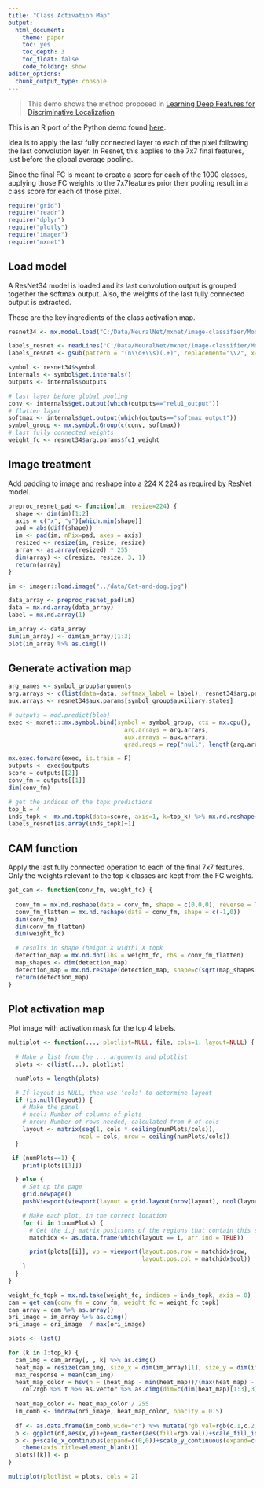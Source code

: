 ```yaml
---
title: "Class Activation Map"
output:
  html_document:
    theme: paper
    toc: yes
    toc_depth: 3
    toc_float: false
    code_folding: show
editor_options: 
  chunk_output_type: console
---
```



> This demo shows the method proposed in [Learning Deep Features for Discriminative Localization](https://arxiv.org/abs/1512.04150)

This is an R port of the Python demo found [here](https://github.com/dmlc/mxnet-notebooks/blob/master/python/moved-from-mxnet/class_active_maps.ipynb).

Idea is to apply the last fully connected layer to each of the pixel following the last convolution layer. In Resnet, this applies to the 7x7 final features, just before the global average pooling. 

Since the final FC is meant to create a score for each of the 1000 classes, applying those FC weights to the 7x7features prior their pooling result in a class score for each of those pixel. 

```r
require("grid")
require("readr")
require("dplyr")
require("plotly")
require("imager")
require("mxnet")
```


## Load model

A ResNet34 model is loaded and its last convolution output is grouped together the softmax output. Also, the weights of the last fully connected output is extracted. 

These are the key ingredients of the class activation map. 

```r
resnet34 <- mx.model.load("C:/Data/NeuralNet/mxnet/image-classifier/Models/Resnet34/resnet-34", iteration=0)

labels_resnet <- readLines("C:/Data/NeuralNet/mxnet/image-classifier/Models/Resnet101/synset.txt")
labels_resnet <- gsub(pattern = "(n\\d+\\s)(.+)", replacement="\\2", x=labels_resnet)

symbol <- resnet34$symbol
internals <- symbol$get.internals()
outputs <- internals$outputs

# last layer before global pooling
conv <- internals$get.output(which(outputs=="relu1_output"))
# flatten layer
softmax <- internals$get.output(which(outputs=="softmax_output"))
symbol_group <- mx.symbol.Group(c(conv, softmax))
# last fully connected weights
weight_fc <- resnet34$arg.params$fc1_weight
```


## Image treatment

Add padding to image and reshape into a 224 X 224 as required by ResNet model. 

```r
preproc_resnet_pad <- function(im, resize=224) {
  shape <- dim(im)[1:2]
  axis = c("x", "y")[which.min(shape)]
  pad = abs(diff(shape))
  im <- pad(im, nPix=pad, axes = axis)
  resized <- resize(im, resize, resize)
  array <- as.array(resized) * 255
  dim(array) <- c(resize, resize, 3, 1)
  return(array)
}

im <- imager::load.image("../data/Cat-and-dog.jpg")

data_array <- preproc_resnet_pad(im)
data = mx.nd.array(data_array)
label = mx.nd.array(1)

im_array <- data_array
dim(im_array) <- dim(im_array)[1:3]
plot(im_array %>% as.cimg())
```


## Generate activation map

```r
arg_names <- symbol_group$arguments
arg.arrays <- c(list(data=data, softmax_label = label), resnet34$arg.params)[arg_names]
aux.arrays <- resnet34$aux.params[symbol_group$auxiliary.states]

# outputs = mod.predict(blob)
exec <- mxnet:::mx.symbol.bind(symbol = symbol_group, ctx = mx.cpu(), 
                                 arg.arrays = arg.arrays, 
                                 aux.arrays = aux.arrays,
                                 grad.reqs = rep("null", length(arg.arrays)))

mx.exec.forward(exec, is.train = F)
outputs <- exec$outputs
score = outputs[[2]]
conv_fm = outputs[[1]]
dim(conv_fm)

# get the indices of the topk predictions
top_k = 4
inds_topk <- mx.nd.topk(data=score, axis=1, k=top_k) %>% mx.nd.reshape(-1)
labels_resnet[as.array(inds_topk)+1]
```

## CAM function

Apply the last fully connected operation to each of the final 7x7 features. 
Only the weights relevant to the top k classes are kept from the FC weights. 

```r
get_cam <- function(conv_fm, weight_fc) {
  
  conv_fm = mx.nd.reshape(data = conv_fm, shape = c(0,0,0), reverse = T)
  conv_fm_flatten = mx.nd.reshape(data = conv_fm, shape = c(-1,0))
  dim(conv_fm)
  dim(conv_fm_flatten)
  dim(weight_fc)

  # results in shape (height X width) X topk
  detection_map = mx.nd.dot(lhs = weight_fc, rhs = conv_fm_flatten)
  map_shapes <- dim(detection_map)
  detection_map = mx.nd.reshape(detection_map, shape=c(sqrt(map_shapes[1]), sqrt(map_shapes[1]), map_shapes[2]))
  return(detection_map)
}
```


## Plot activation map

Plot image with activation mask for the top 4 labels. 

```r
multiplot <- function(..., plotlist=NULL, file, cols=1, layout=NULL) {
  
  # Make a list from the ... arguments and plotlist
  plots <- c(list(...), plotlist)

  numPlots = length(plots)

  # If layout is NULL, then use 'cols' to determine layout
  if (is.null(layout)) {
    # Make the panel
    # ncol: Number of columns of plots
    # nrow: Number of rows needed, calculated from # of cols
    layout <- matrix(seq(1, cols * ceiling(numPlots/cols)),
                    ncol = cols, nrow = ceiling(numPlots/cols))
  }

 if (numPlots==1) {
    print(plots[[1]])

  } else {
    # Set up the page
    grid.newpage()
    pushViewport(viewport(layout = grid.layout(nrow(layout), ncol(layout))))

    # Make each plot, in the correct location
    for (i in 1:numPlots) {
      # Get the i,j matrix positions of the regions that contain this subplot
      matchidx <- as.data.frame(which(layout == i, arr.ind = TRUE))

      print(plots[[i]], vp = viewport(layout.pos.row = matchidx$row,
                                      layout.pos.col = matchidx$col))
    }
  }
}
```


```r
weight_fc_topk = mx.nd.take(weight_fc, indices = inds_topk, axis = 0)
cam = get_cam(conv_fm = conv_fm, weight_fc = weight_fc_topk)
cam_array = cam %>% as.array()
ori_image = im_array %>% as.cimg()
ori_image = ori_image  / max(ori_image)

plots <- list()

for (k in 1:top_k) {
  cam_img = cam_array[, , k] %>% as.cimg()
  heat_map = resize(cam_img, size_x = dim(im_array)[1], size_y = dim(im_array)[1], interpolation_type = 3)
  max_response = mean(cam_img)
  heat_map_color = hsv(h = (heat_map - min(heat_map))/(max(heat_map) - min(heat_map))) %>% 
    col2rgb %>% t %>% as.vector %>% as.cimg(dim=c(dim(heat_map)[1:3],3))
  
  heat_map_color <- heat_map_color / 255
  im_comb <- imdraw(ori_image, heat_map_color, opacity = 0.5)
  
  df <- as.data.frame(im_comb,wide="c") %>% mutate(rgb.val=rgb(c.1,c.2,c.3))
  p <- ggplot(df,aes(x,y))+geom_raster(aes(fill=rgb.val))+scale_fill_identity()
  p <- p+scale_x_continuous(expand=c(0,0))+scale_y_continuous(expand=c(0,0),trans=scales::reverse_trans()) + ggtitle(labels_resnet[as.array(inds_topk)+1][k])+coord_fixed(ratio = 1) +
    theme(axis.title=element_blank())
  plots[[k]] <- p
}

multiplot(plotlist = plots, cols = 2)
```


